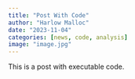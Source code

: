 ```yaml
---
title: "Post With Code"
author: "Harlow Malloc"
date: "2023-11-04"
categories: [news, code, analysis]
image: "image.jpg"
---
```


This is a post with executable code.
